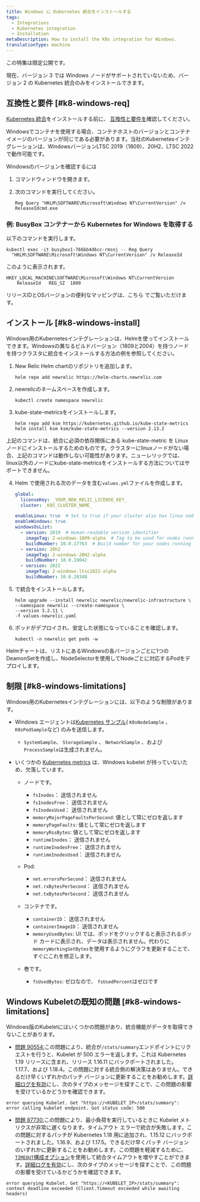 ```yaml
---
title: Windows に Kubernetes 統合をインストールする
tags:
  - Integrations
  - Kubernetes integration
  - Installation
metaDescription: How to install the K8s integration for Windows.
translationType: machine
---
```


<Callout title="限定発売">
  この特集は限定公開です。
</Callout>

現在、バージョン 3 では Windows ノードがサポートされていないため、バージョン 2 の Kubernetes 統合のみをインストールできます。

## 互換性と要件 [#k8-windows-req]

[Kubernetes 統合](/docs/integrations/kubernetes-integration/get-started/introduction-kubernetes-integration)をインストールする前に、 [互換性と要件を](/docs/integrations/kubernetes-integration/get-started/kubernetes-integration-compatibility-requirements)確認してください。

<Callout variant="important">
  Windowsでコンテナを使用する場合、コンテナホストのバージョンとコンテナイメージのバージョンが同じである必要があります。当社のKubernetesインテグレーションは、WindowsバージョンLTSC 2019（1809）、20H2、LTSC 2022で動作可能です。
</Callout>

Windowsのバージョンを確認するには

1. コマンドウィンドウを開きます。

2. 次のコマンドを実行してください。

   ```shell
   Reg Query "HKLM\SOFTWARE\Microsoft\Windows NT\CurrentVersion" /v
   ReleaseIdcmd.exe
   ```

### 例: BusyBox コンテナーから Kubernetes for Windows を取得する

以下のコマンドを実行します。

```shell
kubectl exec -it busybox1-766bb4d6cc-rmsnj -- Reg Query
  "HKLM\SOFTWARE\Microsoft\Windows NT\CurrentVersion" /v ReleaseId
```

このように表示されます。

```shell
HKEY_LOCAL_MACHINE\SOFTWARE\Microsoft\Windows NT\CurrentVersion
	ReleaseId	REG_SZ	1809
```

リリースIDとOSバージョンの便利なマッピングは、こちら [](https://hub.docker.com/_/microsoft-windows-servercore)でご覧いただけます。

## インストール [#k8-windows-install]

Windows用のKubernetesインテグレーションは、Helmを使ってインストールできます。Windowsの異なるビルドバージョン（1809と2004）を持つノードを持つクラスタに統合をインストールする方法の例を参照してください。

1. New Relic Helm chartのリポジトリを追加します。

   ```shell
   helm repo add newrelic https://helm-charts.newrelic.com
   ```

2. newrelicのネームスペースを作成します。

   ```shell
   kubectl create namespace newrelic
   ```

3. kube-state-metricsをインストールします。

   ```shell
   helm repo add ksm https://kubernetes.github.io/kube-state-metrics
   helm install ksm ksm/kube-state-metrics --version 2.13.2
   ```

<Callout variant="important">
  上記のコマンドは、統合に必須の依存関係にある kube-state-metric を Linux ノードにインストールするためのものです。クラスターにlinuxノードがない場合、上記のコマンドは動作しない可能性があります。ニューレリックでは、linux以外のノードにkube-state-metricsをインストールする方法についてはサポートできません。
</Callout>

4. Helm で使用される次のデータを含む`values.yml`ファイルを作成します。

   ```yaml
   global:
     licenseKey: _YOUR_NEW_RELIC_LICENSE_KEY_
     cluster: _K8S_CLUSTER_NAME_

   enableLinux: true  # Set to true if your cluster also has linux nodes
   enableWindows: true
   windowsOsList:
     - version: 2019  # Human-readable version identifier
       imageTag: 2-windows-1809-alpha  # Tag to be used for nodes running the windows version above
       buildNumber: 10.0.17763  # Build number for your nodes running the version above. Used as a selector.
     - version: 20h2
       imageTag: 2-windows-20H2-alpha
       buildNumber: 10.0.19042
     - version: 2022
       imageTag: 2-windows-ltsc2022-alpha
       buildNumber: 10.0.20348
   ```

5. で統合をインストールします。

   ```shell
   helm upgrade --install newrelic newrelic/newrelic-infrastructure \
   --namespace newrelic --create-namespace \
   --version 3.2.11 \
   -f values-newrelic.yaml
   ```

6. ポッドがデプロイされ、安定した状態になっていることを確認します。

   ```shell
   kubectl -n newrelic get pods -w
   ```

Helmチャートは、リストにあるWindowsの各バージョンごとに1つのDeamonSetを作成し、NodeSelectorを使用してNodeごとに対応するPodをデプロイします。

<InstallFeedback/>

## 制限 [#k8-windows-limitations]

Windows用のKubernetesインテグレーションには、以下のような制限があります。

* Windows エージェントは[Kubernetes サンプル](/docs/integrations/kubernetes-integration/understand-use-data/understand-use-data#event-types)( `K8sNodeSample` 、 `K8sPodSample`など) のみを送信します。

  * `SystemSample`、 `StorageSample` 、 `NetworkSample` 、および`ProcessSample`は生成されません。

* いくつかの [Kubernetes metrics](/docs/integrations/kubernetes-integration/understand-use-data/understand-use-data#metrics) は、Windows kubelet が持っていないため、欠落しています。

  * ノードです。

    * `fsInodes`： 送信されません
    * `fsInodesFree`： 送信されません
    * `fsInodesUsed`： 送信されません
    * `memoryMajorPageFaultsPerSecond`: 値として常にゼロを返します
    * `memoryPageFaults`: 値として常にゼロを返します
    * `memoryRssBytes`: 値として常にゼロを返します
    * `runtimeInodes`： 送信されません
    * `runtimeInodesFree`： 送信されません
    * `runtimeInodesUsed`： 送信されません

  * Pod:

    * `net.errorsPerSecond`： 送信されません
    * `net.rxBytesPerSecond`： 送信されません
    * `net.txBytesPerSecond`： 送信されません

  * コンテナです。

    * `containerID`： 送信されません
    * `containerImageID`： 送信されません
    * `memoryUsedBytes`: UI では、ポッドをクリックすると表示されるポッド カードに表示され、データは表示されません。代わりに`memoryWorkingSetBytes`を使用するようにグラフを更新することで、すぐにこれを修正します。

  * 巻です。

    * `fsUsedBytes`: ゼロなので、 `fsUsedPercent`はゼロです

## Windows Kubeletの既知の問題 [#k8-windows-limitations]

Windows版のKubeletにはいくつかの問題があり、統合機能がデータを取得できないことがあります。

* [問題 90554:](https://github.com/kubernetes/kubernetes/pull/90554)この問題により、統合が`/stats/summary`エンドポイントにリクエストを行うと、Kubelet が 500 エラーを返します。これは Kubernetes 1.19 リリースに含まれ、リリース 1.16.11 にバックポートされました。1.17.7、および 1.18.4。この問題に対する統合側の解決策はありません。できるだけ早くいずれかのパッチ バージョンに更新することをお勧めします。[詳細ログを有効](/docs/integrations/kubernetes-integration/troubleshooting/get-logs-version#verbose)にし、次のタイプのメッセージを探すことで、この問題の影響を受けているかどうかを確認できます。

```shell
error querying Kubelet. Get "https://<KUBELET_IP>/stats/summary": error calling kubelet endpoint. Got status code: 500
```

* [問題 87730:](https://github.com/kubernetes/kubernetes/pull/87730)この問題により、最小負荷を実行しているときに Kubelet メトリクスが非常に遅くなります。タイムアウト エラーで統合が失敗します。この問題に対するパッチが Kubernetes 1.18 用に追加され、1.15.12 にバックポートされました。1.16.9、および 1.17.5。できるだけ早くパッチ バージョンのいずれかに更新することをお勧めします。この問題を軽減するために、 [`TIMEOUT`構成オプション](/docs/integrations/kubernetes-integration/installation/kubernetes-integration-install-configure#kube-state-metrics-timeout-change)を使用して統合タイムアウトを増やすことができます。[詳細ログを有効](/docs/integrations/kubernetes-integration/troubleshooting/get-logs-version#verbose)にし、次のタイプのメッセージを探すことで、この問題の影響を受けているかどうかを確認できます。

```shell
error querying Kubelet. Get "https://<KUBELET_IP>/stats/summary": context deadline exceeded (Client.Timeout exceeded while awaiting headers)
```